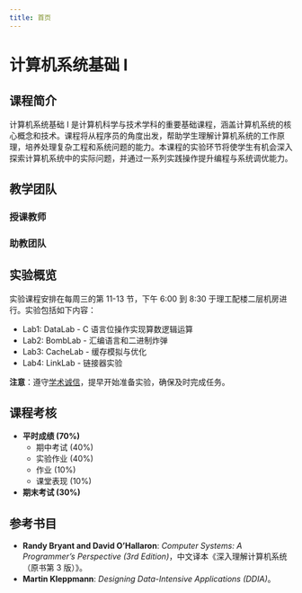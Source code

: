 ```yaml
---
title: 首页
---
```



# 计算机系统基础 I

## 课程简介

计算机系统基础 I 是计算机科学与技术学科的重要基础课程，涵盖计算机系统的核心概念和技术。课程将从程序员的角度出发，帮助学生理解计算机系统的工作原理，培养处理复杂工程和系统问题的能力。本课程的实验环节将使学生有机会深入探索计算机系统中的实际问题，并通过一系列实践操作提升编程与系统调优能力。

## 教学团队

### 授课教师

<div className={styles.cardGrid}>
  <TeacherCard
    name="柴云鹏"
    title="授课教师"
    email="ypchai[at]ruc.edu.cn"
    photoUrl="/img/teachers/chaiyunpeng.jpg"
  />
  <TeacherCard
    name="张延松"
    title="授课教师"
    email="zhangys_ruc[at]hotmail.com"
    photoUrl="/img/teachers/zhangyansong.jpg"
  />
</div>

### 助教团队

<div className={styles.cardGrid}>
  <TeacherCard
    name="吴豪宇"
    title="助教"
    email="wuhaoyu556[at]ruc.edu.cn"
    photoUrl="/img/tas/wuhaoyu.jpg"
  />
  <TeacherCard
    name="李知非"
    title="助教"
    email="ZhifeiLi[at]ruc.edu.cn"
    photoUrl="/img/tas/lizhifei.png"
  />
  <TeacherCard
    name="徐少轩"
    title="助教"
    email="xushaoxuan20040225[at]ruc.edu.cn"
    photoUrl="/img/tas/xushaoxuan.jpg"
  />
  <TeacherCard
    name="潘俊达"
    title="助教"
    email="1747366367[at]qq.com"
    photoUrl="/img/tas/panjunda.jpg"
  />
  <TeacherCard
    name="彭文博"
    title="助教"
    email="pengwenbo233[at]ruc.edu.cn"
    photoUrl="/img/tas/pengwenbo.jpg"
  />
  <TeacherCard
    name="张鑫恺"
    title="助教"
    email="2022201482[at]ruc.edu.cn"
    photoUrl="/img/tas/zhangxinkai.jpg"
  />
  <TeacherCard
    name="王宇航"
    title="助教"
    email="wyh040112[at]ruc.edu.cn"
    photoUrl="/img/tas/wangyuhang.jpg"
  />
</div>

## 实验概览

实验课程安排在每周三的第 11-13 节，下午 6:00 到 8:30 于理工配楼二层机房进行。实验包括如下内容：

- Lab1: DataLab - C 语言位操作实现算数逻辑运算
- Lab2: BombLab - 汇编语言和二进制炸弹
- Lab3: CacheLab - 缓存模拟与优化
- Lab4: LinkLab - 链接器实验

**注意**：遵守[学术诚信](/docs/lab-0/academic-integrity-and-communication)，提早开始准备实验，确保及时完成任务。

## 课程考核

- **平时成绩 (70%)**
  - 期中考试 (40%)
  - 实验作业 (40%)
  - 作业 (10%)
  - 课堂表现 (10%)
- **期末考试 (30%)**

## 参考书目

- **Randy Bryant and David O’Hallaron**: _Computer Systems: A Programmer’s Perspective (3rd Edition)_，中文译本《深入理解计算机系统（原书第 3 版）》。
- **Martin Kleppmann**: _Designing Data-Intensive Applications (DDIA)_。
